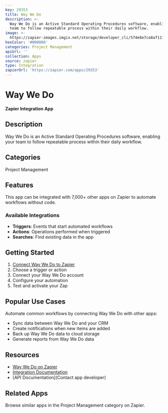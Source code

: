 ```yaml
---
key: 29353
title: Way We Do
description: >-
  Way We Do is an Active Standard Operating Procedures software, enabling your
  team to follow repeatable process within their daily workflow.
image: >-
  https://zapier-images.imgix.net/storage/developer_cli/574e8e7ce8af11164a352acd91f5d063_2.png?auto=format%2Ccompress&ixlib=python-3.0.0&q=50
hexColor: '#000000'
categories: Project Management
apiUrl: ''
collection: Apps
source: zapier
type: Integration
zapierUrl: 'https://zapier.com/apps/29353'
---
```

# Way We Do

**Zapier Integration App**

## Description

Way We Do is an Active Standard Operating Procedures software, enabling your team to follow repeatable process within their daily workflow.

## Categories

Project Management

## Features

This app can be integrated with 7,000+ other apps on Zapier to automate workflows without code.

### Available Integrations

- **Triggers**: Events that start automated workflows
- **Actions**: Operations performed when triggered
- **Searches**: Find existing data in the app

## Getting Started

1. [Connect Way We Do to Zapier](https://zapier.com/apps/29353)
2. Choose a trigger or action
3. Connect your Way We Do account
4. Configure your automation
5. Test and activate your Zap

## Popular Use Cases

Automate common workflows by connecting Way We Do with other apps:

- Sync data between Way We Do and your CRM
- Create notifications when new items are added
- Back up Way We Do data to cloud storage
- Generate reports from Way We Do data

## Resources

- [Way We Do on Zapier](https://zapier.com/apps/29353)
- [Integration Documentation](https://zapier.com/apps/29353/integrations)
- [API Documentation](Contact app developer)

## Related Apps

Browse similar apps in the Project Management category on Zapier.
